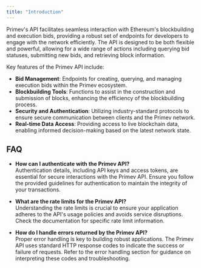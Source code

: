 ```yaml
---
title: "Introduction"
---
```


Primev's API facilitates seamless interaction with Ethereum's blockbuilding and execution bids, providing a robust set of endpoints for developers to engage with the network efficiently. The API is designed to be both flexible and powerful, allowing for a wide range of actions including querying bid statuses, submitting new bids, and retrieving block information.

Key features of the Primev API include:

- **Bid Management**: Endpoints for creating, querying, and managing execution bids within the Primev ecosystem.
- **Blockbuilding Tools**: Functions to assist in the construction and submission of blocks, enhancing the efficiency of the blockbuilding process.
- **Security and Authentication**: Utilizing industry-standard protocols to ensure secure communication between clients and the Primev network.
- **Real-time Data Access**: Providing access to live blockchain data, enabling informed decision-making based on the latest network state.

## FAQ

- **How can I authenticate with the Primev API?**  
  Authentication details, including API keys and access tokens, are essential for secure interactions with the Primev API. Ensure you follow the provided guidelines for authentication to maintain the integrity of your transactions.

- **What are the rate limits for the Primev API?**  
  Understanding the rate limits is crucial to ensure your application adheres to the API's usage policies and avoids service disruptions. Check the documentation for specific rate limit information.

- **How do I handle errors returned by the Primev API?**  
  Proper error handling is key to building robust applications. The Primev API uses standard HTTP response codes to indicate the success or failure of requests. Refer to the error handling section for guidance on interpreting these codes and troubleshooting.
